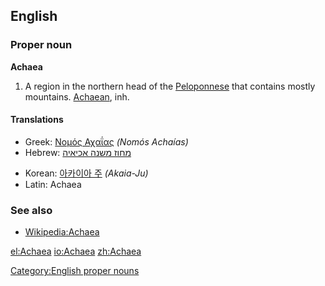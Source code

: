 ==English==

===Proper noun===
'''Achaea'''

# A region in the northern head of the [[Peloponnese]] that contains mostly mountains.  [[Achaean]], inh.

====Translations====
{{trans-top|a region in the northern head of the Peloponnese}}
*Greek: [[Νομός Αχαΐας]] ''(Nomós Achaías)''
*Hebrew: [[מחוז משנה אכיאיה]]
{{trans-mid}}
*Korean: [[아카이아 주]] ''(Akaia-Ju)''
*Latin: Achaea
{{trans-bottom}}

===See also===

* [[w:Achaea|Wikipedia:Achaea]]

[[Category:English proper nouns]]

[[el:Achaea]]
[[io:Achaea]]
[[zh:Achaea]]